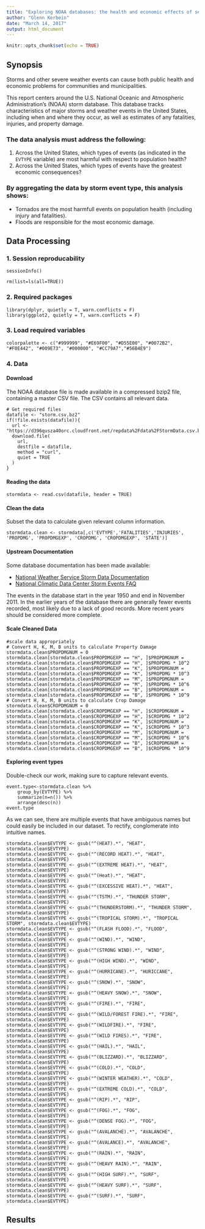 ```yaml
---
title: "Exploring NOAA databases: the health and economic effects of severe weather in the United States"
author: "Glenn Kerbein"
date: "March 14, 2017"
output: html_document
---
```


```r
knitr::opts_chunk$set(echo = TRUE)
```

## Synopsis

Storms and other severe weather events can cause both public health and economic problems for communities and municipalities.

This report centers around the U.S. National Oceanic and Atmospheric Administration's (NOAA) storm database. This database tracks characteristics of major storms and weather events in the United States, including when and where they occur, as well as estimates of any fatalities, injuries, and property damage.

### The data analysis must address the following:

1. Across the United States, which types of events (as indicated in the ```EVTYPE``` variable) are most harmful with respect to population health?
2. Across the United States, which types of events have the greatest economic consequences?

### By aggregating the data by storm event type, this analysis shows:

* Tornados are the most harmfull events on population health (including injury and fatalities).
* Floods are responsible for the most economic damage.

## Data Processing

### 1. Session reproducability

```
sessionInfo()
```

```
rm(list=ls(all=TRUE))
```

### 2. Required packages

```
library(dplyr, quietly = T, warn.conflicts = F)
library(ggplot2, quietly = T, warn.conflicts = F)
```

### 3. Load required variables

```
colorpalette <- c("#999999", "#E69F00", "#D55E00", "#0072B2", "#F0E442", "#009E73", "#000000", "#CC79A7","#56B4E9")
```

### 4. Data

#### Download
The NOAA database file is made available in a compressed bzip2 file, containing a master CSV file. The CSV contains all relevant data.

```
# Get required files
datafile <- "storm.csv.bz2"
if(!file.exists(datafile)){
  url <- "https://d396qusza40orc.cloudfront.net/repdata%2Fdata%2FStormData.csv.bz2"
  download.file(
    url,
    destfile = datafile,
    method = "curl",
    quiet = TRUE
  )
}
```
#### Reading the data
```
stormdata <- read.csv(datafile, header = TRUE)
```

#### Clean the data

Subset the data to calculate given relevant column information.

```
stormdata.clean <- stormdata[,c('EVTYPE','FATALITIES','INJURIES', 'PROPDMG', 'PROPDMGEXP', 'CROPDMG', 'CROPDMGEXP', 'STATE')]
```

#### Upstream Documentation
Some database documentation has been made available:

* [National Weather Service Storm Data Documentation](https://d396qusza40orc.cloudfront.net/repdata%2Fpeer2_doc%2Fpd01016005curr.pdf)
* [National Climatic Data Center Storm Events FAQ](https://d396qusza40orc.cloudfront.net/repdata%2Fpeer2_doc%2FNCDC%20Storm%20Events-FAQ%20Page.pdf])

The events in the database start in the year 1950 and end in November 2011. In the earlier years of the database there are generally fewer events recorded, most likely due to a lack of good records. More recent years should be considered more complete.


#### Scale Cleaned Data

```
#scale data appropriately
# Convert H, K, M, B units to calculate Property Damage
stormdata.clean$PROPDMGNUM = 0
stormdata.clean[stormdata.clean$PROPDMGEXP == "H", ]$PROPDMGNUM = stormdata.clean[stormdata.clean$PROPDMGEXP == "H", ]$PROPDMG * 10^2
stormdata.clean[stormdata.clean$PROPDMGEXP == "K", ]$PROPDMGNUM = stormdata.clean[stormdata.clean$PROPDMGEXP == "K", ]$PROPDMG * 10^3
stormdata.clean[stormdata.clean$PROPDMGEXP == "M", ]$PROPDMGNUM = stormdata.clean[stormdata.clean$PROPDMGEXP == "M", ]$PROPDMG * 10^6
stormdata.clean[stormdata.clean$PROPDMGEXP == "B", ]$PROPDMGNUM = stormdata.clean[stormdata.clean$PROPDMGEXP == "B", ]$PROPDMG * 10^9
# Convert H, K, M, B units to calculate Crop Damage
stormdata.clean$CROPDMGNUM = 0
stormdata.clean[stormdata.clean$CROPDMGEXP == "H", ]$CROPDMGNUM = stormdata.clean[stormdata.clean$CROPDMGEXP == "H", ]$CROPDMG * 10^2
stormdata.clean[stormdata.clean$CROPDMGEXP == "K", ]$CROPDMGNUM = stormdata.clean[stormdata.clean$CROPDMGEXP == "K", ]$CROPDMG * 10^3
stormdata.clean[stormdata.clean$CROPDMGEXP == "M", ]$CROPDMGNUM = stormdata.clean[stormdata.clean$CROPDMGEXP == "M", ]$CROPDMG * 10^6
stormdata.clean[stormdata.clean$CROPDMGEXP == "B", ]$CROPDMGNUM = stormdata.clean[stormdata.clean$CROPDMGEXP == "B", ]$CROPDMG * 10^9
```

#### Exploring event types

Double-check our work, making sure to capture relevant events.

```
event.type<-stormdata.clean %>% 
	group_by(EVTYPE) %>%
	summarize(n=n()) %>% 
	arrange(desc(n))
event.type
```

As we can see, there are multiple events that have ambiguous names but could easily be included in our dataset. To rectify, conglomerate into intuitive names.

```
stormdata.clean$EVTYPE <- gsub("^(HEAT).*", "HEAT", stormdata.clean$EVTYPE)
stormdata.clean$EVTYPE <- gsub("^(RECORD HEAT).*", "HEAT", stormdata.clean$EVTYPE)
stormdata.clean$EVTYPE <- gsub("^(EXTREME HEAT).*", "HEAT", stormdata.clean$EVTYPE)
stormdata.clean$EVTYPE <- gsub("^(Heat).*", "HEAT", stormdata.clean$EVTYPE)
stormdata.clean$EVTYPE <- gsub("^(EXCESSIVE HEAT).*", "HEAT", stormdata.clean$EVTYPE)
stormdata.clean$EVTYPE <- gsub("^(TSTM).*", "THUNDER STORM", stormdata.clean$EVTYPE)
stormdata.clean$EVTYPE <- gsub("^(THUNDERSTORM).*", "THUNDER STORM", stormdata.clean$EVTYPE)
stormdata.clean$EVTYPE <- gsub("^(TROPICAL STORM).*", "TROPICAL STORM", stormdata.clean$EVTYPE)
stormdata.clean$EVTYPE <- gsub("^(FLASH FLOOD).*", "FLOOD", stormdata.clean$EVTYPE)
stormdata.clean$EVTYPE <- gsub("^(WIND).*", "WIND", stormdata.clean$EVTYPE)
stormdata.clean$EVTYPE <- gsub("^(STRONG WIND).*", "WIND", stormdata.clean$EVTYPE)
stormdata.clean$EVTYPE <- gsub("^(HIGH WIND).*", "WIND", stormdata.clean$EVTYPE)
stormdata.clean$EVTYPE <- gsub("^(HURRICANE).*", "HURICCANE", stormdata.clean$EVTYPE)
stormdata.clean$EVTYPE <- gsub("^(SNOW).*", "SNOW", stormdata.clean$EVTYPE)
stormdata.clean$EVTYPE <- gsub("^(HEAVY SNOW).*", "SNOW", stormdata.clean$EVTYPE)
stormdata.clean$EVTYPE <- gsub("^(FIRE).*", "FIRE", stormdata.clean$EVTYPE)
stormdata.clean$EVTYPE <- gsub("^(WILD/FOREST FIRE).*", "FIRE", stormdata.clean$EVTYPE)
stormdata.clean$EVTYPE <- gsub("^(WILDFIRE).*", "FIRE", stormdata.clean$EVTYPE)
stormdata.clean$EVTYPE <- gsub("^(WILD FIRES).*", "FIRE", stormdata.clean$EVTYPE)
stormdata.clean$EVTYPE <- gsub("^(HAIL).*", "HAIL", stormdata.clean$EVTYPE)
stormdata.clean$EVTYPE <- gsub("^(BLIZZARD).*", "BLIZZARD", stormdata.clean$EVTYPE)
stormdata.clean$EVTYPE <- gsub("^(COLD).*", "COLD", stormdata.clean$EVTYPE)
stormdata.clean$EVTYPE <- gsub("^(WINTER WEATHER).*", "COLD", stormdata.clean$EVTYPE)
stormdata.clean$EVTYPE <- gsub("^(EXTREME COLD).*", "COLD", stormdata.clean$EVTYPE)
stormdata.clean$EVTYPE <- gsub("^(RIP).*", "RIP", stormdata.clean$EVTYPE)
stormdata.clean$EVTYPE <- gsub("^(FOG).*", "FOG", stormdata.clean$EVTYPE)
stormdata.clean$EVTYPE <- gsub("^(DENSE FOG).*", "FOG", stormdata.clean$EVTYPE)
stormdata.clean$EVTYPE <- gsub("^(AVALANCHE).*", "AVALANCHE", stormdata.clean$EVTYPE)
stormdata.clean$EVTYPE <- gsub("^(AVALANCE).*", "AVALANCHE", stormdata.clean$EVTYPE)
stormdata.clean$EVTYPE <- gsub("^(RAIN).*", "RAIN", stormdata.clean$EVTYPE)
stormdata.clean$EVTYPE <- gsub("^(HEAVY RAIN).*", "RAIN", stormdata.clean$EVTYPE)
stormdata.clean$EVTYPE <- gsub("^(HIGH SURF).*", "SURF", stormdata.clean$EVTYPE)
stormdata.clean$EVTYPE <- gsub("^(HEAVY SURF).*", "SURF", stormdata.clean$EVTYPE)
stormdata.clean$EVTYPE <- gsub("^(SURF).*", "SURF", stormdata.clean$EVTYPE)
```

## Results


